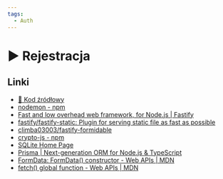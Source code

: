 ```yaml
---
tags:
  - Auth
---
```



# ▶️ Rejestracja

<VimeoPlayer videoId="763160135" />

## Linki

- [💾 Kod źródłowy](https://github.com/codisity/simple-auth/tree/e07d2d43832e78cf37023483d9338c0a8673866c)
- [nodemon - npm](https://www.npmjs.com/package/nodemon)
- [Fast and low overhead web framework, for Node.js | Fastify](https://fastify.dev/)
- [fastify/fastify-static: Plugin for serving static file as fast as possible](https://github.com/fastify/fastify-static)
- [climba03003/fastify-formidable](https://github.com/climba03003/fastify-formidable)
- [crypto-js - npm](https://www.npmjs.com/package/crypto-js)
- [SQLite Home Page](https://www.sqlite.org/index.html)
- [Prisma | Next-generation ORM for Node.js & TypeScript](https://www.prisma.io/)
- [FormData: FormData() constructor - Web APIs | MDN](https://developer.mozilla.org/en-US/docs/Web/API/FormData/FormData)
- [fetch() global function - Web APIs | MDN](https://developer.mozilla.org/en-US/docs/Web/API/fetch)
